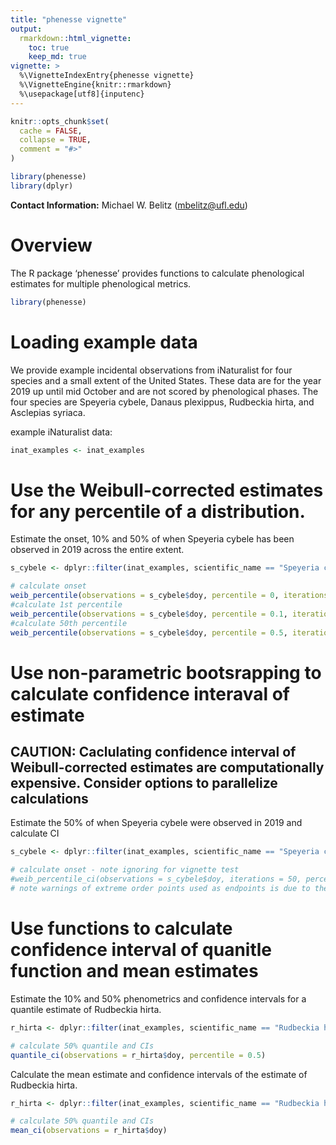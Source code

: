 ```yaml
---
title: "phenesse vignette"
output:
  rmarkdown::html_vignette:
    toc: true
    keep_md: true
vignette: >
  %\VignetteIndexEntry{phenesse vignette}
  %\VignetteEngine{knitr::rmarkdown}
  %\usepackage[utf8]{inputenc}
---
```


```r
knitr::opts_chunk$set(
  cache = FALSE,
  collapse = TRUE,
  comment = "#>"
)

library(phenesse)
library(dplyr)

```

**Contact Information:** Michael W. Belitz (<mbelitz@ufl.edu>)

# Overview

The R package 'phenesse' provides functions to calculate phenological estimates for multiple phenological metrics. 

```r
library(phenesse)
```

# Loading example data

We provide example incidental observations from iNaturalist for four species and a small extent of the United States. These data are for the year 2019 up until mid October and are not scored by phenological phases. The four species are Speyeria cybele, Danaus plexippus, Rudbeckia hirta, and Asclepias syriaca. 

example iNaturalist data:

```r
inat_examples <- inat_examples
```

# Use the Weibull-corrected estimates for any percentile of a distribution. 

Estimate the onset, 10% and 50% of when Speyeria cybele has been observed in 2019 across the entire extent.

```r
s_cybele <- dplyr::filter(inat_examples, scientific_name == "Speyeria cybele")

# calculate onset
weib_percentile(observations = s_cybele$doy, percentile = 0, iterations = 100)
#calculate 1st percentile
weib_percentile(observations = s_cybele$doy, percentile = 0.1, iterations = 100)
#calculate 50th percentile
weib_percentile(observations = s_cybele$doy, percentile = 0.5, iterations = 100)
```

# Use non-parametric bootsrapping to calculate confidence interaval of estimate

## CAUTION: Caclulating confidence interval of Weibull-corrected estimates are computationally expensive. Consider options to parallelize calculations

Estimate the 50% of when Speyeria cybele were observed in 2019 and calculate CI

```r
s_cybele <- dplyr::filter(inat_examples, scientific_name == "Speyeria cybele")

# calculate onset - note ignoring for vignette test
#weib_percentile_ci(observations = s_cybele$doy, iterations = 50, percentile = 0.5, bootstraps = 50)
# note warnings of extreme order points used as endpoints is due to the low number of bootsraps used. Please use higher number of bootstraps if using for analyses.
```

# Use functions to calculate confidence interval of quanitle function and mean estimates

Estimate the 10% and 50% phenometrics and confidence intervals for a quantile estimate of Rudbeckia hirta.

```r
r_hirta <- dplyr::filter(inat_examples, scientific_name == "Rudbeckia hirta")

# calculate 50% quantile and CIs
quantile_ci(observations = r_hirta$doy, percentile = 0.5)
```

Calculate the mean estimate and confidence intervals of the estimate of Rudbeckia hirta.

```r
r_hirta <- dplyr::filter(inat_examples, scientific_name == "Rudbeckia hirta")

# calculate 50% quantile and CIs
mean_ci(observations = r_hirta$doy)
```

